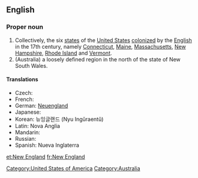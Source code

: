 ==English==
{{wikipedia}}
===Proper noun===
{{en-proper noun|sg=[[new|New]] [[England]]}}

# Collectively, the six [[state]]s of the [[United States]] [[colonize]]d by the [[English]] in the 17th century, namely [[Connecticut]], [[Maine]], [[Massachusetts]], [[New Hampshire]], [[Rhode Island]] and [[Vermont]].
# (Australia) a loosely defined region in the north of the state of New South Wales.

====Translations====
* Czech: {{t-|cs|Nová Anglie|f}}
* French: {{t+|fr|Nouvelle-Angleterre|f}}
* German: [[Neuengland]]
* Japanese: {{t+|ja|ニューイングランド|tr=Nyū Ingurando}}
* Korean: 뉴잉글랜드 (Nyu Ingǔraentǔ)
* Latin: Nova Anglia {{f}}
* Mandarin: {{t|cmn|新英格蘭|tr=xīnyīnggélán|sc=Hani}}
* Russian: {{t-|ru|Новая Англия|f|tr=Nóvaja Ánglija}}
* Spanish: Nueva Inglaterra {{f}}


[[Category:United States of America]]
[[Category:Australia]]

[[et:New England]]
[[fr:New England]]